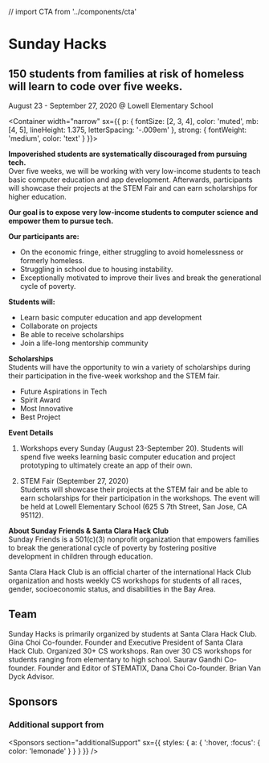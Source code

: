 // import CTA from '../components/cta'

<Banner>

# Sunday Hacks

## 150 students from families at risk of homeless will learn to code over five weeks.

August 23 - September 27, 2020 @ Lowell Elementary School

</Banner>

<Container
width="narrow"
sx={{
    p: {
      fontSize: [2, 3, 4],
      color: 'muted',
      mb: [4, 5],
      lineHeight: 1.375,
      letterSpacing: '-.009em'
    },
    strong: {
      fontWeight: 'medium',
      color: 'text'
    }
  }}>

**Impoverished students are systematically discouraged from pursuing tech.**  
Over five weeks, we will be working with very low-income students 
to teach basic computer education and app development. Afterwards, 
participants will showcase their projects at the STEM Fair and can earn scholarships 
for higher education.

**Our goal is to expose very low-income students to computer science and empower them 
to pursue tech.**

**Our participants are:**
- On the economic fringe, either struggling to avoid homelessness or formerly homeless.
- Struggling in school due to housing instability.  
- Exceptionally motivated to improve their lives and break the generational cycle of poverty.  

**Students will:**
- Learn basic computer education and app development
- Collaborate on projects
- Be able to receive scholarships
- Join a life-long mentorship community

**Scholarships**  
Students will have the opportunity to win a variety of scholarships during their participation
in the five-week workshop and the STEM fair.

- Future Aspirations in Tech
- Spirit Award 
- Most Innovative
- Best Project

**Event Details**  
1. Workshops every Sunday (August 23-September 20).
Students will spend five weeks learning basic computer education and project prototyping to ultimately create an app of their own.

2. STEM Fair (September 27, 2020)  
Students will showcase their projects at the STEM fair and be able to earn scholarships for their participation in the workshops.
The event will be held at Lowell Elementary School (625 S 7th Street, San Jose, CA 95112). 


**About Sunday Friends & Santa Clara Hack Club**  
Sunday Friends is a 501(c)(3) nonprofit organization that empowers families to break the generational cycle of poverty 
by fostering positive development in children through education.

Santa Clara Hack Club is an official charter of the international Hack Club organization and hosts weekly CS workshops 
for students of all races, gender, socioeconomic status, and disabilities in the Bay Area.


## Team
Sunday Hacks is primarily organized by students at Santa Clara Hack Club.  
Gina Choi Co-founder. 
Founder and Executive President of Santa Clara Hack Club. Organized 30+ CS workshops. Ran over 30 CS workshops for students ranging from elementary to high school.
Saurav Gandhi Co-founder.
Founder and Editor of STEMATIX, 
Dana Choi Co-founder. 
Brian Van Dyck Advisor. 
</Container>


<Container>

## Sponsors

<Sponsors />

### Additional support from

<Sponsors
section="additionalSupport"
sx={{
    styles: {
      a: {
        ':hover, :focus': {
          color: 'lemonade'
        }
      }
    }
  }} />

  </Container>